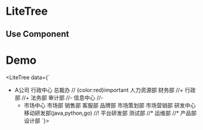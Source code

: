 # LiteTree

## Use Component




# Demo


<LiteTree data={`
- A公司
    行政中心
        总裁办              //   {color:red}important
        人力资源部
        财务部              //+
        行政部              //+
        法务部
        审计部              //-
        信息中心            //-
    + 市场中心
        市场部
        销售部
        客服部
        品牌部
        市场策划部
        市场营销部
    研发中心
        移动研发部(java,python,go)    //!
        平台研发部
        测试部              //*
        运维部              //*
        产品部
        设计部
`}>
</LiteTree>
